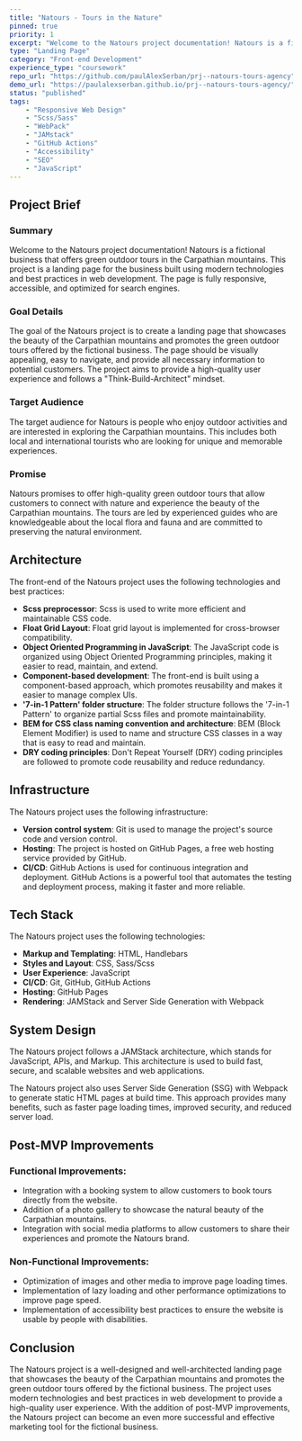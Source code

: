 ```yaml
---
title: "Natours - Tours in the Nature"
pinned: true
priority: 1
excerpt: "Welcome to the Natours project documentation! Natours is a fictional business that offers green outdoor tours in the Carpathian mountains. This project is a landing page for the business built using modern technologies and best practices in web development. The page is fully responsive, accessible, and optimized for search engines."
type: "Landing Page"
category: "Front-end Development"
experience_type: "coursework"
repo_url: "https://github.com/paulAlexSerban/prj--natours-tours-agency"
demo_url: "https://paulalexserban.github.io/prj--natours-tours-agency/"
status: "published"
tags:
    - "Responsive Web Design"     
    - "Scss/Sass"
    - "WebPack"
    - "JAMstack"
    - "GitHub Actions"       
    - "Accessibility"
    - "SEO"
    - "JavaScript"
---
```

## Project Brief

### Summary
Welcome to the Natours project documentation! Natours is a fictional business that offers green outdoor tours in the Carpathian mountains. This project is a landing page for the business built using modern technologies and best practices in web development. The page is fully responsive, accessible, and optimized for search engines.

### Goal Details
The goal of the Natours project is to create a landing page that showcases the beauty of the Carpathian mountains and promotes the green outdoor tours offered by the fictional business. The page should be visually appealing, easy to navigate, and provide all necessary information to potential customers. The project aims to provide a high-quality user experience and follows a "Think-Build-Architect" mindset.

### Target Audience
The target audience for Natours is people who enjoy outdoor activities and are interested in exploring the Carpathian mountains. This includes both local and international tourists who are looking for unique and memorable experiences.

### Promise
Natours promises to offer high-quality green outdoor tours that allow customers to connect with nature and experience the beauty of the Carpathian mountains. The tours are led by experienced guides who are knowledgeable about the local flora and fauna and are committed to preserving the natural environment.

## Architecture
The front-end of the Natours project uses the following technologies and best practices:

- **Scss preprocessor**: Scss is used to write more efficient and maintainable CSS code.
- **Float Grid Layout**: Float grid layout is implemented for cross-browser compatibility.
- **Object Oriented Programming in JavaScript**: The JavaScript code is organized using Object Oriented Programming principles, making it easier to read, maintain, and extend.
- **Component-based development**: The front-end is built using a component-based approach, which promotes reusability and makes it easier to manage complex UIs.
- **'7-in-1 Pattern' folder structure**: The folder structure follows the '7-in-1 Pattern' to organize partial Scss files and promote maintainability.
- **BEM for CSS class naming convention and architecture**: BEM (Block Element Modifier) is used to name and structure CSS classes in a way that is easy to read and maintain.
- **DRY coding principles**: Don't Repeat Yourself (DRY) coding principles are followed to promote code reusability and reduce redundancy.

## Infrastructure
The Natours project uses the following infrastructure:

- **Version control system**: Git is used to manage the project's source code and version control.
- **Hosting**: The project is hosted on GitHub Pages, a free web hosting service provided by GitHub.
- **CI/CD**: GitHub Actions is used for continuous integration and deployment. GitHub Actions is a powerful tool that automates the testing and deployment process, making it faster and more reliable.

## Tech Stack
The Natours project uses the following technologies:

- **Markup and Templating**: HTML, Handlebars
- **Styles and Layout**: CSS, Sass/Scss
- **User Experience**: JavaScript
- **CI/CD**: Git, GitHub, GitHub Actions
- **Hosting**: GitHub Pages
- **Rendering**: JAMStack and Server Side Generation with Webpack

## System Design
The Natours project follows a JAMStack architecture, which stands for JavaScript, APIs, and Markup. This architecture is used to build fast, secure, and scalable websites and web applications.

The Natours project also uses Server Side Generation (SSG) with Webpack to generate static HTML pages at build time. This approach provides many benefits, such as faster page loading times, improved security, and reduced server load.

## Post-MVP Improvements
### Functional Improvements:
- Integration with a booking system to allow customers to book tours directly from the website.
- Addition of a photo gallery to showcase the natural beauty of the Carpathian mountains.
- Integration with social media platforms to allow customers to share their experiences and promote the Natours brand.
### Non-Functional Improvements:
- Optimization of images and other media to improve page loading times.
- Implementation of lazy loading and other performance optimizations to improve page speed.
- Implementation of accessibility best practices to ensure the website is usable by people with disabilities.

## Conclusion
The Natours project is a well-designed and well-architected landing page that showcases the beauty of the Carpathian mountains and promotes the green outdoor tours offered by the fictional business. The project uses modern technologies and best practices in web development to provide a high-quality user experience. With the addition of post-MVP improvements, the Natours project can become an even more successful and effective marketing tool for the fictional business.
